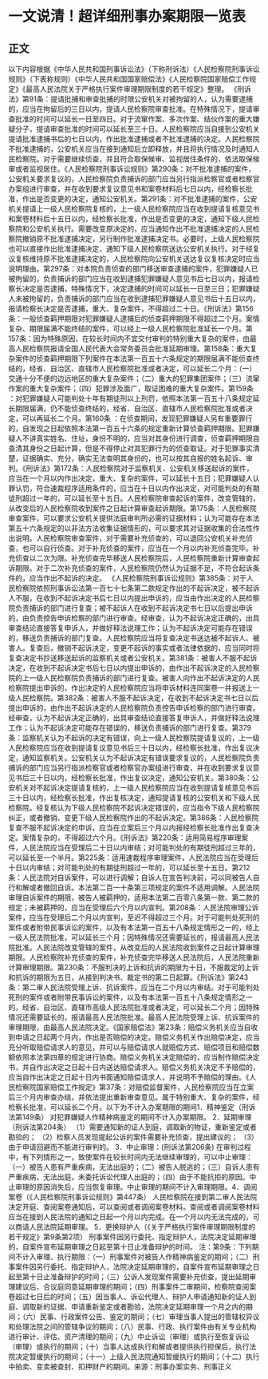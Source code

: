 # 一文说清！超详细刑事办案期限一览表
## 正文
以下内容根据《中华人民共和国刑事诉讼法》（下称刑诉法）《人民检察院刑事诉讼规则》（下表称规则）《中华人民共和国国家赔偿法》《人民检察院国家赔偿工作规定》《最高人民法院关于严格执行案件审理期限制度的若干规定》整理。 《刑诉法》第91条：提请批捕和审查批捕的时限公安机关对被拘留的人，认为需要逮捕的，应当在拘留后的三日以内，提请人民检察院审查批准。在特殊情况下，提请审查批准的时间可以延长一日至四日。对于流窜作案、多次作案、结伙作案的重大嫌疑分子，提请审查批准的时间可以延长至三十日。人民检察院应当自接到公安机关提请批准逮捕书后的七日以内，作出批准逮捕或者不批准逮捕的决定。人民检察院不批准逮捕的，公安机关应当在接到通知后立即释放，并且将执行情况及时通知人民检察院。对于需要继续侦查，并且符合取保候审、监视居住条件的，依法取保候审或者监视居住。《人民检察院刑事诉讼规则》第290条：对不批准逮捕的案件，公安机关要求复议的，人民检察院负责捕诉的部门应当另行指派检察官或者检察官办案组进行审查，并在收到要求复议意见书和案卷材料后七日以内，经检察长批准，作出是否变更的决定，通知公安机关。第291条：对不批准逮捕的案件，公安机关提请上一级人民检察院复核的，上一级人民检察院应当在收到提请复核意见书和案卷材料后十五日以内，经检察长批准，作出是否变更的决定，通知下级人民检察院和公安机关执行。需要改变原决定的，应当通知作出不批准逮捕决定的人民检察院撤销原不批准逮捕决定，另行制作批准逮捕决定书。必要时，上级人民检察院也可以直接作出批准逮捕决定，通知下级人民检察院送达公安机关执行。对于经复议复核维持原不批准逮捕决定的，人民检察院向公安机关送达复议复核决定时应当说明理由。第297条：对本院负责侦查的部门移送审查逮捕的案件，犯罪嫌疑人已被拘留的，负责捕诉的部门应当在收到逮捕犯罪嫌疑人意见书后七日以内，报请检察长决定是否逮捕，特殊情况下，决定逮捕的时间可以延长一日至三日；犯罪嫌疑人未被拘留的，负责捕诉的部门应当在收到逮捕犯罪嫌疑人意见书后十五日以内，报请检察长决定是否逮捕，重大、复杂案件，不得超过二十日。《刑诉法》第156条：一般侦查羁押期限对犯罪嫌疑人逮捕后的侦查羁押期限不得超过二个月。案情复杂、期限届满不能终结的案件，可以经上一级人民检察院批准延长一个月。第157条：因为特殊原因，在较长时间内不宜交付审判的特别重大复杂的案件，由最高人民检察院报请全国人民代表大会常务委员会批准延期审理。第158条：重大复杂案件的侦查羁押期限下列案件在本法第一百五十六条规定的期限届满不能侦查终结的，经省、自治区、直辖市人民检察院批准或者决定，可以延长二个月：（一）交通十分不便的边远地区的重大复杂案件；（二）重大的犯罪集团案件；（三）流窜作案的重大复杂案件；（四）犯罪涉及面广，取证困难的重大复杂案件。第159条 ：对犯罪嫌疑人可能判处十年有期徒刑以上刑罚，依照本法第一百五十八条规定延长期限届满，仍不能侦查终结的，经省、自治区、直辖市人民检察院批准或者决定，可以再延长二个月。第160条 ：在侦查期间，发现犯罪嫌疑人另有重要罪行的，自发现之日起依照本法第一百五十六条的规定重新计算侦查羁押期限。犯罪嫌疑人不讲真实姓名、住址，身份不明的，应当对其身份进行调查，侦查羁押期限自查清其身份之日起计算，但是不得停止对其犯罪行为的侦查取证。对于犯罪事实清楚，证据确实、充分，确实无法查明其身份的，也可以按其自报的姓名起诉、审判。《刑诉法》第172条：人民检察院对于监察机关、公安机关移送起诉的案件，应当在一个月以内作出决定，重大、复杂的案件，可以延长十五日；犯罪嫌疑人认罪认罚，符合速裁程序适用条件的，应当在十日以内作出决定，对可能判处的有期徒刑超过一年的，可以延长至十五日。人民检察院审查起诉的案件，改变管辖的，从改变后的人民检察院收到案件之日起计算审查起诉期限。第175条：人民检察院审查案件，可以要求公安机关提供法庭审判所必需的证据材料；认为可能存在本法第五十六条规定的以非法方法收集证据情形的，可以要求其对证据收集的合法性作出说明。人民检察院审查案件，对于需要补充侦查的，可以退回公安机关补充侦查，也可以自行侦查。对于补充侦查的案件，应当在一个月以内补充侦查完毕。补充侦查以二次为限。补充侦查完毕移送人民检察院后，人民检察院重新计算审查起诉期限。对于二次补充侦查的案件，人民检察院仍然认为证据不足，不符合起诉条件的，应当作出不起诉的决定。 《人民检察院刑事诉讼规则》第385条：对于人民检察院依照刑事诉讼法第一百七十七条第二款规定作出的不起诉决定，被不起诉人不服，在收到不起诉决定书后七日以内提出申诉的，应当由作出决定的人民检察院负责捕诉的部门进行复查；被不起诉人在收到不起诉决定书七日以后提出申诉的，由负责控告申诉检察的部门进行审查。经审查，认为不起诉决定正确的，出具审查结论直接答复申诉人，并做好释法说理工作；认为不起诉决定可能存在错误的，移送负责捕诉的部门复查。人民检察院应当将复查决定书送达被不起诉人、被害人。复查后，撤销不起诉决定，变更不起诉的事实或者法律依据的，应当同时将复查决定书抄送移送起诉的监察机关或者公安机关。第381条：被害人不服不起诉决定，在收到不起诉决定书后七日以内提出申诉的，由作出不起诉决定的人民检察院的上一级人民检察院负责捕诉的部门进行复查。被害人向作出不起诉决定的人民检察院提出申诉的，作出决定的人民检察院应当将申诉材料连同案卷一并报送上一级人民检察院。第382条：被害人不服不起诉决定，在收到不起诉决定书七日以后提出申诉的，由作出不起诉决定的人民检察院负责控告申诉检察的部门进行审查。经审查，认为不起诉决定正确的，出具审查结论直接答复申诉人，并做好释法说理工作；认为不起诉决定可能存在错误的，移送负责捕诉的部门进行复查。第379条：监察机关认为不起诉的决定有错误，向上一级人民检察院提请复议的，上一级人民检察院应当在收到提请复议意见书后三十日以内，经检察长批准，作出复议决定，通知监察机关。公安机关认为不起诉决定有错误要求复议的，人民检察院负责捕诉的部门应当另行指派检察官或者检察官办案组进行审查，并在收到要求复议意见书后三十日以内，经检察长批准，作出复议决定，通知公安机关。第380条：公安机关对不起诉决定提请复核的，上一级人民检察院应当在收到提请复核意见书后三十日以内，经检察长批准，作出复核决定，通知提请复核的公安机关和下级人民检察院。经复核认为下级人民检察院不起诉决定错误的，应当指令下级人民检察院纠正，或者撤销、变更下级人民检察院作出的不起诉决定。第386条：人民检察院复查不服不起诉决定的申诉，应当在立案后三个月以内报经检察长批准作出复查决定。案情复杂的，不得超过六个月。《刑诉法》第220条：适用简易程序审理案件，人民法院应当在受理后二十日以内审结；对可能判处的有期徒刑超过三年的，可以延长至一个半月。第225条：适用速裁程序审理案件，人民法院应当在受理后十日以内审结；对可能判处的有期徒刑超过一年的，可以延长至十五日。第212条：人民法院对自诉案件，可以进行调解；自诉人在宣告判决前，可以同被告人自行和解或者撤回自诉。本法第二百一十条第三项规定的案件不适用调解。人民法院审理自诉案件的期限，被告人被羁押的，适用本法第二百零八条第一款、第二款的规定；未被羁押的，应当在受理后六个月以内宣判。第208条：人民法院审理公诉案件，应当在受理后二个月以内宣判，至迟不得超过三个月。对于可能判处死刑的案件或者附带民事诉讼的案件，以及有本法第一百五十八条规定情形之一的，经上一级人民法院批准，可以延长三个月；因特殊情况还需要延长的，报请最高人民法院批准。人民法院改变管辖的案件，从改变后的人民法院收到案件之日起计算审理期限。人民检察院补充侦查的案件，补充侦查完毕移送人民法院后，人民法院重新计算审理期限。第230条：不服判决的上诉和抗诉的期限为十日，不服裁定的上诉和抗诉的期限为五日，从接到判决书、裁定书的第二日起算。《刑诉法》第243条：第二审人民法院受理上诉、抗诉案件，应当在二个月以内审结。对于可能判处死刑的案件或者附带民事诉讼的案件，以及有本法第一百五十八条规定情形之一的，经省、自治区、直辖市高级人民法院批准或者决定，可以延长二个月；因特殊情况还需要延长的，报请最高人民法院批准。最高人民法院受理上诉、抗诉案件的审理期限，由最高人民法院决定。《国家赔偿法》第23条：赔偿义务机关应当自收到申请之日起两个月内，作出是否赔偿的决定。赔偿义务机关作出赔偿决定，应当充分听取赔偿请求人的意见，并可以与赔偿请求人就赔偿方式、赔偿项目和赔偿数额依照本法第四章的规定进行协商。赔偿义务机关决定赔偿的，应当制作赔偿决定书，并自作出决定之日起十日内送达赔偿请求人。赔偿义务机关决定不予赔偿的，应当自作出决定之日起十日内书面通知赔偿请求人，并说明不予赔偿的理由。《人民检察院国家赔偿工作规定》第37条：对赔偿监督案件，人民检察院应当在立案后三个月内审查办结，并依法提出重新审查意见。属于特别重大、复杂的案件，经检察长批准，可以延长二个月。以下为不计入办案期限的期间1．精神鉴定（刑诉法第149条） 对犯罪嫌疑人作精神病鉴定的期间不计入办案期限。 2．延期审理（刑诉法第204条） （1）需要通知新的证人到庭，调取新的物证，重新鉴定或者勘验的； （2）检察人员发现提起公诉的案件需要补充侦查，提出建议的； （3）由于申请回避而不能进行审判的。 3．中止审理：(刑诉法第206条) 在审判过程中，有下列情形之一，致使案件在较长时间内无法继续审理的，可以中止审理：（一）被告人患有严重疾病，无法出庭的；（二）被告人脱逃的；（三）自诉人患有严重疾病，无法出庭，未委托诉讼代理人出庭的；（四）由于不能抗拒的原因。中止审理的原因消失后，应当恢复审理。中止审理的期间不计入审理期限。4．调阅案卷（《人民检察院刑事诉讼规则》第447条） 人民检察院在接到第二审人民法院决定开庭、查阅案卷通知后，可以查阅或者调阅案卷材料。查阅或者调阅案卷材料应当在接到人民法院的通知之日起一个月以内完成。在一个月以内无法完成的，可以商请人民法院延期审理。 5．更换辩护人（《关于严格执行案件审理期限制度的若干规定》第9条第2项） 刑事案件因另行委托、指定辩护人，法院决定延期审理的，自案件宣布延期审理之日起至第十日止准备辩护的时间。 注：第9条：下列期间不计入审理、执行期限：（一）刑事案件对被告人作精神病鉴定的期间；（二）刑事案件因另行委托、指定辩护人，法院决定延期审理的，自案件宣布延期审理之日起至第十日止准备辩护的时间；（三）公诉人发现案件需要补充侦查，提出延期审理建议后，合议庭同意延期审理的期间；（四）刑事案件二审期间，检察院查阅案卷超过七日后的时间；（五）因当事人、诉讼代理人、辩护人申请通知新的证人到庭、调取新的证据、申请重新鉴定或者勘验，法院决定延期审理一个月之内的期间；（六）民事、行政案件公告、鉴定的期间；（七）审理当事人提出的管辖权异议和处理法院之间的管辖争议的期间；（八）民事、行政、执行案件由有关专业机构进行审计、评估、资产清理的期间；（九）中止诉讼（审理）或执行至恢复诉讼（审理）或执行的期间；（十）当事人达成执行和解或者提供执行担保后，执行法院决定暂缓执行的期间；（十一）上级人民法院通知暂缓执行的期间；（十二）执行中拍卖、变卖被查封、扣押财产的期间。来源：刑事办案实务、刑事正义